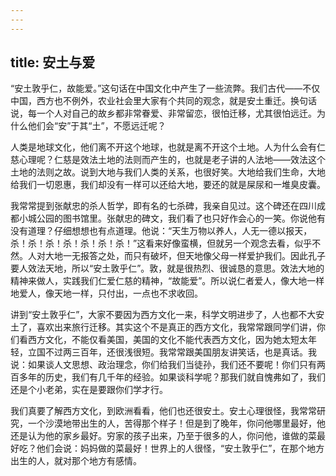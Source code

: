 ```yaml
---
---
---
```

title: 安土与爱
---




“安土敦乎仁，故能爱。”这句话在中国文化中产生了一些流弊。我们古代——不仅中国，西方也不例外，农业社会里大家有个共同的观念，就是安土重迁。换句话说，每一个人对自己的故乡都非常眷爱、非常留恋，很怕迁移，尤其很怕远迁。为什么他们会“安”于其“土”，不愿远迁呢？

人类是地球文化，他们离不开这个地球，也就是离不开这个土地。人为什么会有仁慈心理呢？仁慈是效法土地的法则而产生的，也就是老子讲的人法地——效法这个土地的法则之故。说到大地与我们人类的关系，也很好笑。大地给我们生命，大地给我们一切恩惠，我们却没有一样可以还给大地，要还的就是屎尿和一堆臭皮囊。

我常常提到张献忠的杀人哲学，即有名的七杀碑，我亲自见过。这个碑还在四川成都小城公园的图书馆里。张献忠的碑文，我们看了也只好作会心的一笑。你说他有没有道理？仔细想想也有点道理。他说：“天生万物以养人，人无一德以报天，杀！杀！杀！杀！杀！杀！杀！”这看来好像蛮横，但就另一个观念去看，似乎不然。人对大地一无报答之处，而只有破坏，但天地像父母一样爱护我们。因此孔子要人效法天地，所以“安土敦乎仁”。敦，就是很热烈、很诚恳的意思。效法大地的精神来做人，实践我们仁爱仁慈的精神，“故能爱”。所以说仁者爱人，像大地一样地爱人，像天地一样，只付出，一点也不求收回。

讲到“安土敦乎仁”，大家不要因为西方文化一来，科学文明进步了，人也都不大安土了，喜欢出来旅行迁移。其实这个不是真正的西方文化，我常常跟同学们讲，你们看西方文化，不能仅看美国，美国的文化不能代表西方文化，因为她太短太年轻，立国不过两三百年，还很浅很短。我常常跟美国朋友讲笑话，也是真话。我说：如果谈人文思想、政治理念，你们给我们当徒孙，我们还不要呢！你们只有两百多年的历史，我们有几千年的经验。如果谈科学呢？那我们就自愧弗如了，我们还是个小老弟，实在是要跟你们学才行。

我们真要了解西方文化，到欧洲看看，他们也还很安土。安土心理很怪，我常常研究，一个沙漠地带出生的人，苦得那个样子！但是到了晚年，你问他哪里最好，他还是认为他的家乡最好。穷家的孩子出来，乃至于很多的人，你问他，谁做的菜最好吃？他们会说：妈妈做的菜最好！世界上的人很怪，“安土敦乎仁”，在那个地方出生的人，就对那个地方有感情。